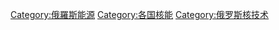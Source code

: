 {{cat main|俄罗斯核能}}
{{Portal box|能源|核技术|俄罗斯}}
{{Commons category|Nuclear energy in Russia}}

[[Category:俄羅斯能源|Category:俄羅斯能源]]
[[Category:各国核能|Category:各国核能]]
[[Category:俄罗斯核技术|Category:俄罗斯核技术]]
